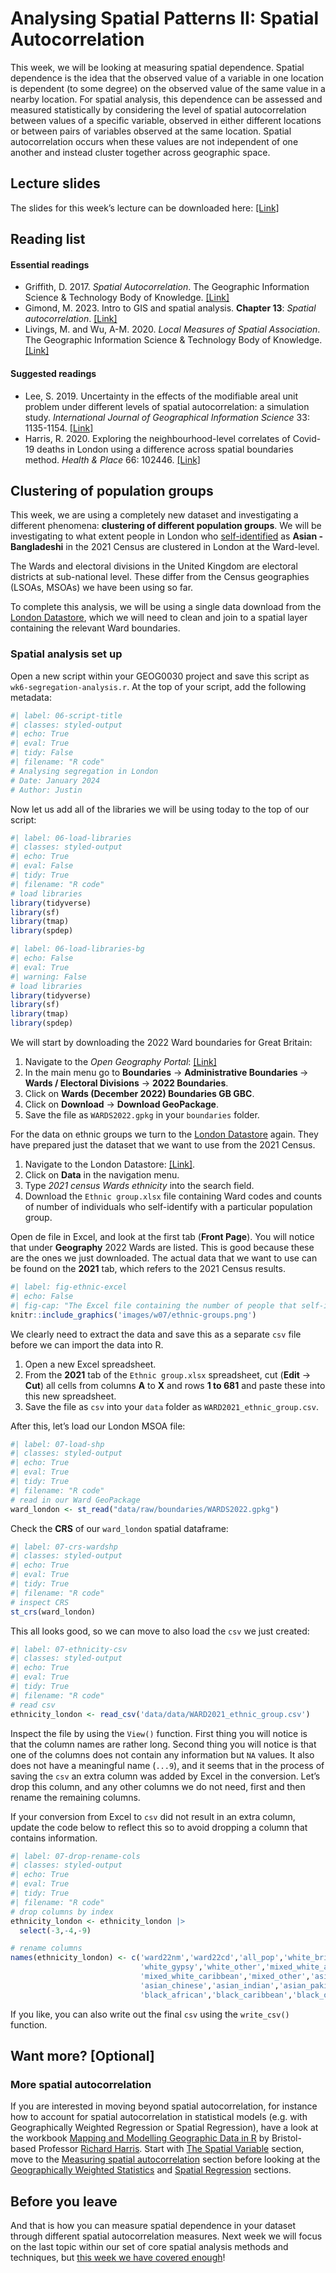 # Analysing Spatial Patterns II: Spatial Autocorrelation 
This week, we will be looking at measuring spatial dependence. Spatial dependence is the idea that the observed value of a variable in one location is  dependent (to some degree) on the observed value of the same value in a nearby location. For spatial analysis, this dependence can be assessed and measured statistically by considering the level of spatial autocorrelation between values of a specific variable, observed in either different locations or between pairs of variables observed at the same location. Spatial autocorrelation occurs when these values are not independent of one another and instead cluster together across geographic space.

## Lecture slides {#slides-w07}
The slides for this week's lecture can be downloaded here: [\[Link\]]({{< var slides.week07 >}})

## Reading list {#reading-w07}
#### Essential readings 
- Griffith, D. 2017. *Spatial Autocorrelation*. The Geographic Information Science & Technology Body of Knowledge. [[Link]](https://doi.org/10.22224/gistbok/2020.3.10)
- Gimond, M. 2023. Intro to GIS and spatial analysis. **Chapter 13**: *Spatial autocorrelation*. [[Link]](https://mgimond.github.io/Spatial/spatial-autocorrelation.html)
- Livings, M. and Wu, A-M. 2020. *Local Measures of Spatial Association*. The Geographic Information Science & Technology Body of Knowledge. [[Link]](https://doi.org/10.22224/gistbok/2020.3.10)

#### Suggested readings 
- Lee, S. 2019. Uncertainty in the effects of the modifiable areal unit problem under different levels of spatial autocorrelation: a simulation study. *International Journal of Geographical Information Science* 33: 1135-1154. [[Link]](https://doi.org/10.1080/13658816.2018.1542699)
- Harris, R. 2020. Exploring the neighbourhood-level correlates of Covid-19 deaths in London using a difference across spatial boundaries method. *Health & Place* 66: 102446. [[Link]](https://doi.org/10.1016/j.healthplace.2020.102446)

## Clustering of population groups
This week, we are using a completely new dataset and investigating a different phenomena: **clustering of different population groups**. We will be investigating to what extent people in London who [self-identified](https://www.ons.gov.uk/peoplepopulationandcommunity/culturalidentity/ethnicity/bulletins/ethnicgroupenglandandwales/census2021) as **Asian - Bangladeshi** in the 2021 Census are clustered in London at the Ward-level. 

::: {.callout-note}
The Wards and electoral divisions in the United Kingdom are electoral districts at sub-national level. These differ from the Census geographies (LSOAs, MSOAs) we have been using so far.
:::

To complete this analysis, we will be using a single data download from the [London Datastore](https://data.london.gov.uk/), which we will need to clean and join to a spatial layer containing the relevant Ward boundaries.

### Spatial analysis set up {#setup-w07}
Open a new script within your GEOG0030 project and save this script as `wk6-segregation-analysis.r`. At the top of your script, add the following metadata:

```r
#| label: 06-script-title
#| classes: styled-output
#| echo: True
#| eval: True
#| tidy: False
#| filename: "R code"
# Analysing segregation in London 
# Date: January 2024
# Author: Justin 
```

Now let us add all of the libraries we will be using today to the top of our script:

```r
#| label: 06-load-libraries
#| classes: styled-output
#| echo: True
#| eval: False
#| tidy: True
#| filename: "R code"
# load libraries
library(tidyverse)
library(sf)
library(tmap)
library(spdep)
```

```r
#| label: 06-load-libraries-bg
#| echo: False
#| eval: True
#| warning: False
# load libraries
library(tidyverse)
library(sf)
library(tmap)
library(spdep)
```

We will start by downloading the 2022 Ward boundaries for Great Britain:

1. Navigate to the *Open Geography Portal*: [[Link]](https://geoportal.statistics.gov.uk/)
2. In the main menu go to **Boundaries** -> **Administrative Boundaries ** -> **Wards / Electoral Divisions** -> **2022 Boundaries**.
3. Click on **Wards (December 2022) Boundaries GB GBC**.
4. Click on **Download** -> **Download GeoPackage**.
5. Save the file as `WARDS2022.gpkg` in your `boundaries` folder.

For the data on ethnic groups we turn to the [London Datastore](https://data.london.gov.uk/about/) again. They have prepared just the dataset that we want to use from the 2021 Census.

1. Navigate to the London Datastore: [[Link]](https://data.london.gov.uk/).
2. Click on **Data** in the navigation menu.
3. Type *2021 census Wards ethnicity* into the search field.
4. Download the `Ethnic group.xlsx` file containing Ward codes and counts of number of individuals who self-identify with a particular population group.

Open de file in Excel, and look at the first tab (**Front Page**). You will notice that under **Geography** 2022 Wards are listed. This is good because these are the ones we just downloaded. The actual data that we want to use can be found on the **2021** tab, which refers to the 2021 Census results.

```r
#| label: fig-ethnic-excel
#| echo: False 
#| fig-cap: "The Excel file containing the number of people that self-identify as a particular group by Ward. [[Enlarge image]](https://jtvandijk.github.io/GEOG0030/images/w07/ethnic-groups.png){target='_blank'}"
knitr::include_graphics('images/w07/ethnic-groups.png')
```

We clearly need to extract the data and save this as a separate `csv` file before we can import the data into R.

1. Open a new Excel spreadsheet. 
2. From the **2021** tab of the `Ethnic group.xlsx` spreadsheet, cut (**Edit** -> **Cut**) all cells from columns **A** to **X** and rows **1 to 681** and paste these into this new spreadsheet.
3. Save the file as `csv` into your `data` folder as `WARD2021_ethnic_group.csv`.

After this, let's load our London MSOA file:

```r
#| label: 07-load-shp
#| classes: styled-output
#| echo: True
#| eval: True
#| tidy: True
#| filename: "R code"
# read in our Ward GeoPackage
ward_london <- st_read("data/raw/boundaries/WARDS2022.gpkg")
```

Check the **CRS** of our `ward_london` spatial dataframe:

```r
#| label: 07-crs-wardshp
#| classes: styled-output
#| echo: True
#| eval: True
#| tidy: True
#| filename: "R code"
# inspect CRS
st_crs(ward_london)
```

This all looks good, so we can move to also load the `csv` we just created:

```r
#| label: 07-ethnicity-csv
#| classes: styled-output
#| echo: True
#| eval: True
#| tidy: True
#| filename: "R code"
# read csv
ethnicity_london <- read_csv('data/data/WARD2021_ethnic_group.csv')
```

Inspect the file by using the `View()` function. First thing you will notice is that the column names are rather long. Second thing you will notice is that one of the columns does not contain any information but `NA` values. It also does not have a meaningful name (`...9`), and it seems that in the process of saving the `csv` an extra column was added by Excel in the conversion. Let's drop this column, and any other columns we do not need, first and then rename the remaining columns.

::: {.callout-warning}
If your conversion from Excel to `csv` did not result in an extra column, update the code below to reflect this so to avoid dropping a column that contains information.
:::

```r
#| label: 07-drop-rename-cols
#| classes: styled-output
#| echo: True
#| eval: True
#| tidy: True
#| filename: "R code"
# drop columns by index
ethnicity_london <- ethnicity_london |>
  select(-3,-4,-9)

# rename columns
names(ethnicity_london) <- c('ward22nm','ward22cd','all_pop','white_british','white_irish',
                             'white_gypsy','white_other','mixed_white_asian', 'mixed_white_african',
                             'mixed_white_caribbean','mixed_other','asian_bangladeshi',
                             'asian_chinese','asian_indian','asian_pakistani','asian_other',
                             'black_african','black_caribbean','black_other','other_arab','other')
```

If you like, you can also write out the final `csv` using the `write_csv()` function.

<!-- ### Data preparation {#data-preparation-w07} -->

<!-- Have a look at your newly created Ward dataframe using the `plot()` function, for instance. -->

<!-- ## Statistical distributions -->
<!-- Today, we are interested in looking at spatial autocorrelation: the effect of spatial processes on distributions. We will be using our newly created `obesity_Ward_sdf` to look at this in action, whilst also answering questions on the overall distribution and factors of childhood obesity. -->

<!-- Within general data analysis, when it comes to analysing the distribution of your data, you are looking to conduct what is known as **Exploratory Data Analysis** (EDA) which is where we look to summarise the main characteristics of our data. EDA was promoted by prominent statistician [John Tukey](https://en.wikipedia.org/wiki/John_Tukey) to encourage data analysts to explore their data outside of traditional formal modelling and come up with new areas of investigation and hypotheses. Tukey promoted the use of five summary statistics: **the max-min, the median, and the quartiles**, which, in comparison to the mean and standard deviation, provide a more robust understanding of a data's distribution, particularly if the data is skewed. -->

<!-- We looked at how we can use R to extract some of these summary statistics briefly in Week 4, but let's have a look at how we can add further to this EDA, including creating some statistical charts of our data's distribution.  -->

<!-- In your script, below your joining of our dataframes, summarise our `y6_obesity_2014` distribution  -->

<!-- ```{r 07-summ-distr, warnings=FALSE, message=FALSE, cache=TRUE, tidy=TRUE} -->
<!-- # summarise our y6_obesity_2014 data -->
<!-- summary(obesity_Ward_sdf$y6_obesity_2014) -->
<!-- ```  -->

<!-- This `summary()` function can also be called on the dataset as a whole and will generate summary statistics for each individual numeric variable. You can execute this in your console if you like to get an understanding of all of variables - although we will focus on obesity for much of this practical. We can see that our **median** and **mean** are quite close to one another. We can also see that the quartiles are nearly the same amount apart from the mean, so we can start to think that our data is normally distribution. To confirm this, we can do the next best thing, which is plot our distribution using a **histogram**, using the base R `hist()` command: -->

<!-- ```{r 07-hist, warnings=FALSE, message=FALSE, cache=TRUE, tidy=TRUE} -->
<!-- # plot the histogram of our y6_obesity_2014 data -->
<!-- hist(obesity_Ward_sdf$y6_obesity_2014) -->
<!-- ```  -->

<!-- We can actually see our data has a slight negative skew, which makes sense given that our median is higher than our mean. -->

<!-- ```{r 07-data-distro, echo=FALSE, fig.align='center', cache=TRUE, fig.cap='Cheatsheet on data distributions: negative skew, normal, positive skew.'} -->
<!-- knitr::include_graphics('images/w07/distributions.png') -->
<!-- ``` -->

<!-- We can further customise our histograms if we want to make them more aesthetically pleasing and update the title and axis labeling: -->

<!-- ```{r 07-hist-2, warnings=FALSE, message=FALSE, cache=TRUE, tidy=TRUE} -->
<!-- # pretty histogram -->
<!-- hist(obesity_Ward_sdf$y6_obesity_2014, breaks=20, col="grey", main="Distribution of Obesity in Year 6 children, London Wards in 2014", xlab="Percentage of obese Year 6 children in the Ward") -->
<!-- ```  -->

<!-- We can also export this histogram and save it as a `png` by storing the histogram code to a variable and saving this variable to a file. The code to do so is a little different: we essentially first "open up" a file, called what we want to name our plot. We then run the code to plot our data, which will place the output "within" the file and then "close' the file down. -->

<!-- ```{r 07-hist-3, warnings=FALSE, message=FALSE, cache=TRUE, tidy=TRUE, eval=FALSE} -->
<!-- # open an empty png -->
<!-- png("data/graphs/Y6_obesity_distribution.png") -->

<!-- # pretty histogram -->
<!-- hist(obesity_Ward_sdf$y6_obesity_2014, breaks=20, col="grey", main="Distribution of Obesity in Year 6 children, London Wards in 2014", xlab="Percentage of obese Year 6 children in the Ward") -->

<!-- # close the png -->
<!-- dev.off() -->
<!-- ```  -->

<!-- Another type of chart we can create just using the base R library is a **boxplot**. -->

<!-- ```{r 07-boxplot-img, echo=FALSE, out.width = "650pt", fig.align='center', cache=TRUE, fig.cap='Simple boxplot.'} -->
<!-- knitr::include_graphics('images/w07/boxplot.png') -->
<!-- ``` -->

<!-- A boxplot shows the core characteristics of the distributions within a dataset, including the interquartile range. Plot the boxplot of our `y6_obesity_2014` variable: -->

<!-- ```{r 07-boxplot, warnings=FALSE, message=FALSE, cache=TRUE, tidy=TRUE} -->
<!-- # plot the boxplot of our y6_obesity_2014 data -->
<!-- boxplot(obesity_Ward_sdf$y6_obesity_2014) -->
<!-- ```  -->

<!-- :::tip -->
<!-- **Tip** <br/> -->
<!-- There is actually a lot more we can do in terms of visualising our data's distribution and the best way forWard would be to become more familiar with the `ggplot2` library. `ggplot2` is the main visualisation for both statistical and, increasingly, spatial graphs, charts and maps. -->
<!-- ::: -->

<!-- ## Assignment 1 {#assignment-1-w07} -->
<!-- Your first assignment this week is to go ahead and test each of our variables to determine their distribution. Make a note of which ones are normally distributed and which are not (and their skew). Understanding your data's distribution is important if you want to test the relationships between different variables.  -->

<!-- ## Spatial distributions -->
<!-- Whilst statistical analysis of distributions focus on tests and charts, when we want to understand the spatial distribution of our phenomena, we have a very simple solution: we make a map. In our case, we are looking at areal unit data and therefore we can use a choropleth map to study our data across the Wards:  -->

<!-- ```{r 07-facet-map, warnings=FALSE, message=FALSE, cache=TRUE, tidy='styler', eval=TRUE} -->
<!-- # store our variables of interest as a variable -->
<!-- var_fields <- names(obesity_Ward_sdf)[10:17] -->

<!-- # map all our variables of interest at once -->
<!-- tm_shape(obesity_Ward_sdf) +  -->
<!--   tm_polygons("gray", border.col = "gray") +  -->
<!-- tm_shape(obesity_Ward_sdf) +  -->
<!--   tm_polygons(col = var_fields) +  -->
<!--   tm_layout(legend.show = FALSE, -->
<!--             panel.labels = c("Yr 6 Obesity", "IDACI", "Median House Price",  -->
<!--                              "Mean Household Income", "Percent No Adult Employment",  -->
<!--                              "Percent No Qualifications", "Percent Deficient in Greenspace",  -->
<!--                              "PTAL")) +  -->
<!--   tm_facets(ncol = 3) -->
<!-- ```  -->

<!-- And specifically, we can create a single output choropleth map for each of our variables to visually understand their distribution: -->

<!-- ```{r 07-tmap-check, warnings=FALSE, message=FALSE, cache=FALSE, echo=FALSE} -->
<!-- # ensure tmap mode is set to plot  -->
<!-- tmap_mode("plot") -->
<!-- ``` -->

<!-- ```{r 07-obesity-map, warnings=FALSE, message=FALSE, cache=TRUE, tidy='styler', eval=TRUE} -->
<!-- # child obesity map -->
<!-- tm_shape(london_Ward_shp) +  -->
<!--   tm_polygons("gray", border.col = "gray") +  -->
<!-- tm_shape(obesity_Ward_sdf) +  -->
<!--   tm_polygons(col = "y6_obesity_2014", n = 5, style = "jenks",  -->
<!--               title = "Percentage of children ", palette="Purples",  -->
<!--               border.col = "white") +  -->
<!--   tm_layout(main.title = 'Obesity of Year 6 children in London Wards in 2014',  -->
<!--             main.title.fontface = 2, fontfamily = "Helvetica",  -->
<!--             legend.outside = TRUE,  -->
<!--             legend.outside.position = "right",  -->
<!--             legend.title.size = 1,  -->
<!--             legend.title.fontface = 2) +  -->
<!--   tm_scale_bar(breaks = c(0, 5, 10, 15, 20), position = c("left", "bottom")) -->
<!-- ```  -->

<!-- The thing with spatial distributions is that we can quickly pick up on spatial patterns present within our data just by looking at the data. For example, in our obesity example, we can see there are clusters of high levels of obesity in East London, whilst there are clusters of low levels of obesity in the south east and south west areas of London. Let's analyse these clusters statistically by looking at spatial autocorrelation. -->

<!-- :::note -->
<!-- **Note** <br /> -->
<!-- Earlier we encountered that our dataset contains `NAs` in at least one of our columns. In fact, our `yr6_obesity_2014` variable contains `NAs`. To move forWard with our analysis, we need to remove those Wards that do not contain any obesity information from our spatial dataframe. This will have some issues in terms of how we think about our "neighbours", explained further below, but will allow us to run the code required. -->
<!-- ::: -->

<!-- Remove the Wards in our `obesity_Ward_sdf` that do not contain any obesity information. -->

<!-- ```{r 07-removeNAs, warnings=FALSE, message=FALSE, cache=TRUE, tidy=TRUE} -->
<!-- # remove NAs -->
<!-- obesity_Ward_sdf <- obesity_Ward_sdf %>% filter(!is.na(y6_obesity_2014)) -->
<!-- ```  -->

<!-- We can assess the distribution of our data using what is known as spatial autocorrelation tests, which can be conducted on both a global (identify if the data is clustered) and local (identify the precise clusters) scales. Whilst these different tests quantify how clustered, how random, or how dispersed, these distributions are through various approaches, ultimately they provide us with statistical and spatial information that can be used to create quantifiable descriptions of a variable’s distribution and how it vary over space. This can be incredibly useful when looking to explain and discuss a variable, particularly as the clustering present in one variable can be compared to another, which might be useful to make connections between underlying causes or possible solutions to the issues the original variable poses. -->

<!-- As discussed in this week's lecture, we have several types of tests that look to quantify spatial autocorrelation. Of these tests, there are two categories: -->

<!-- * **Global statistical** tests (i.e. those that provide us with a statistic to tell us about autocorrelation in our dataset). -->
<!-- * **Local spatial** tests (i.e. those that provide us with the cluster maps). -->

<!-- Three important tests are outlined in the below table for easy reference: -->

<!-- |Test | Scale | Test | Output | Significance Value | -->
<!-- | :---- | :---| :--------------| :--------------| :---| -->
<!-- | Global Moran's I | Global | Tests how "random" the spatial distribution of values are, producing a correlation coefficient for the relationship between a variable (like income) and its surrounding values. | **Moran's I statistic:** <br> Metric between -1 and 1. <br> -1 = dispersed <br> 0 = CSR <br> 1 = clustered | Yes - $p$-value | -->
<!-- | Local Moran's I | Local | Tests the difference between a unit of analysis and its neighbour(s).  | **Local Moran's I statistic:** <br> 1. Can be used alongside the mean of values to generate cluster type generations. <br>i.e. High-High, High-Low, Low-High, Low-Low, Insignificant. <br> 2. Can also use standard deviation of main local statistic to show just high and low clusters  | Yes - $p$-value | -->
<!-- | Local Getis-Ord | Local |  Identifies statistically significant hot spots and cold spots using the local Getis-Ord Gi* statistic.  | Can use the standard deviation of statistic to identify hot and cold spots | Yes - $p$-value | -->

<!-- In each of these cases, our $p$-values are pseudo $p$-values, generated through simulations such as that outlined in the lecture. Our pseudo $p$-values allow us to interpret our relationships with a level of confidence. If we find that our relationships do not have any significance, then we cannot be confident in presenting them as true results. -->

<!-- ### Spatial lag -->
<!-- Underlying our global Moran's I test is the concept of a **spatial lag model**. A spatial lag model plots each value against the mean of its neighbours' values, defined by our selected approach. This creates a scatter plot, from which our Moran's I statistic can be derived.  -->

<!-- An Ordinary Least Squares (OLS) regression is used to fit the data and produce a slope, which determines the Moran's I statistic: -->

<!-- ```{r 07-moran-plt, echo=FALSE, fig.align='center', cache=TRUE, fig.cap='A spatial lag model - plotting value against the mean of its neighbours. <br/> Source: [Manuel Gimond](https://mgimond.github.io/Spatial/spatial-autocorrelation.html).'} -->
<!-- knitr::include_graphics('images/w07/MoranI_scatter_plot.png') -->
<!-- ``` -->

<!-- To determine a $p$-value from our model for global Moran's I, this spatial lag model is computed multiple times (think hundreds, thousands) but uses a random distribution of neighbouring values to determine different slopes for multiple ways our data *could* be distributed, if our data was distributed by random. The output of this test is a sampling distribution of Moran's I values that would confirm a null hypothesis that our values are randomly distributed. These slopes are then compared to compare our *observed* slope versus our *random* slopes and identify whether the slope is within the main distribution of these values or an outlier: -->

<!-- ```{r 07-spatial-lag-plt, echo=FALSE, fig.align='center', cache=TRUE, fig.cap='A spatial lag model - plotting value against the mean of its neighbours. <br/> Source: [Manuel Gimond](https://mgimond.github.io/Spatial/spatial-autocorrelation.html).'} -->
<!-- knitr::include_graphics('images/w07/MC_sim_1.png') -->
<!-- ``` -->

<!-- If our slope is an outlier, i.e. not a value we would expect to compute if the data were randomly distributed, we are more confidently able to confirm our slope is reflective of our data's clustering and is significant. Our *pseudo-*$p$-values are then computed from our simulation results: -->

<!-- <center>\(\frac{N_{extreme} + 1}{N + 1}\)</center> -->
<!-- <br> -->

<!-- Where \({N_{extreme}}\) is the number of simulated Moran's I values that were more extreme that our observed statistic and \({N}\) is the total number of simulations. In the example above, from [Manuel Gimond](https://mgimond.github.io/Spatial/spatial-autocorrelation.html), only 1 out the 199 simulations was more extreme than the observed local Moran's I statistic. Therefore \({N_{extreme}}\) = 1 , so $p$ is equal to (1+1) / (199 + 1) = 0.01. This means that "there is a 1% probability that we would be wrong in rejecting the null hypothesis". This approach is known as a **Monte Carlo simulation** or permutation bootstrap test. -->

<!-- ### Defining neighbours -->
<!-- For any spatial autocorrelation test that you want to conduct, you will always need one critical piece of information: *how do we define 'neighbours' in our dataset to enable the value comparison.* Every observation in a dataset will need to have a set of neighbours to which its value is compared. To enable this, we need to determine how many or what type of neighbours should be taken into account for each observation when conducting a spatial autocorrelation test. -->

<!-- These 'neighbouring' observations can be defined in a multitude of ways, based either on geometry or proximity, and include: -->

<!-- * **Contiguity** neighbours: Queen / Rook (*plus order*) -->
<!-- * **Fixed Distance** neighbours: Euclidean Distance (e.g. within 2km) -->
<!-- * **(K) Nearest Neighbours**: Certain *n* number of closest neighbours -->

<!-- ```{r 07-neighbours, echo=FALSE, fig.align='center', cache=TRUE, fig.cap='Different approaches of conceptualising neighbours for spatial autocorrelation measurement: contiguity, fixed distance and nearest neighbours. Source: [Manuel Gimond](https://mgimond.github.io/Spatial/spatial-autocorrelation.html).'} -->
<!-- knitr::include_graphics('images/w07/iffn.png') -->
<!-- ``` -->

<!-- Depending on the variable you are measuring, the appropriateness of these different types of neighbourhood calculation techniques can change. As a result, how you define neighbours within your dataset will have an impact on the validity and accuracy of spatial analysis. Whatever approach you choose therefore needs to be grounded in particular theory that aims to represent the process and variable investigated.  -->

<!-- :::note -->
<!-- **Note** <br /> -->
<!-- Have a look at Esri's Help Documentation on [Selecting a conceptualization of spatial relationships: Best practices](https://pro.arcgis.com/en/pro-app/latest/tool-reference/spatial-statistics/modeling-spatial-relationships.htm#GUID-729B3B01-6911-41E9-AA99-8A4CF74EEE27) when you come to need to define neighbours yourself for your own analysis. -->
<!-- ::: -->

<!-- For our analysis into childhood obesity, we will primarily use the **Queen contiguity**. This approach is "*effective when polygons are similar in size and distribution, and when spatial relationships are a function of polygon proximity (the idea that if two polygons share a boundary, spatial interaction between them increases)*" ([Esri, 2021](https://pro.arcgis.com/en/pro-app/latest/tool-reference/spatial-statistics/modeling-spatial-relationships.htm#GUID-729B3B01-6911-41E9-AA99-8A4CF74EEE27)). -->

<!-- ### Spatial weights matrix -->
<!-- Before we can calculate Moran’s I and any similar statistics, we need to first define our **spatial weights matrix**. This is known mathematically as \(W_{ij}\) and this will tell our code which unit neighbours which, according to our neighbour definition. For each neighbour definition, there is a different approach to implementing code to calculate the \(W_{ij}\) spatial weights matrix.  -->

<!-- Here, we will look at three approaches: -->

<!-- 1. Creating a Queen \(W_{ij}\) spatial weights matrix -->
<!-- 2. Creating a Rook \(W_{ij}\) spatial weights matrix -->
<!-- 3. Creating a Fixed Distance \(W_{ij}\) spatial weights matrix -->

<!-- For either approach, we use a single line of code to create the relevant \(W_{ij}\) spatial weights matrix: -->

<!-- ```{r 07-defining-neighbours, warnings=FALSE, message=FALSE, cache=FALSE, tidy=TRUE} -->
<!-- # create a neighbours list based on the Queen neighbour definition -->
<!-- Ward_neighbours_queen <- obesity_Ward_sdf %>% poly2nb(., queen=T) -->

<!-- # create a neighbours list based on the Rook neighbour definition -->
<!-- Ward_neighbours_rook <- obesity_Ward_sdf %>% poly2nb(., queen=F) -->

<!-- # creates centroid and joins neighbours within 0 and 3000 'units' of the CRS, i.e. metres -->
<!-- Ward_neighbours_fd <- dnearneigh(st_geometry(st_centroid(obesity_Ward_sdf)),0, 3000) -->
<!-- ```  -->

<!-- Creating our neighbours list through a single line of code, as above, does not really tell us much about the differences between these conceptualisations. It would be useful to the links between neighbours for our three definitions and visualise their distribution across space. To be able to do this, we will use a few lines of code to generate a visualisation based on mapping the defined connections between the centroids of our Wards. -->

<!-- :::note -->
<!-- **Note** <br /> -->
<!-- A centroid, in its most simplest form is the central point of an areal unit. How this central point is defined can be weighted by different approaches to understanding geometries or by using an additional variable. In our case, our centroids will reflect in the 'central' point of our Wards, determined by its geometric boundaries. -->
<!-- ::: -->

<!-- We can calculate the centroids of our Wards using one of the **geometric** tools from the `sf` library: `sf_centroid()`: -->

<!-- ```{r 07-calc-centroids, warnings=FALSE, message=FALSE, cache=FALSE, tidy=TRUE} -->
<!-- # calculate the centroids of all of the Wards in London -->
<!-- Ward_centroid <- obesity_Ward_sdf %>% st_centroid() -->
<!-- ```  -->

<!-- You can `plot()` the `Ward_centroid` using the console to see what they look like as spatial data. Now we have our Ward centroids, we can go ahead and plot the centroids and the defined neighbour connections between them from each of our neighbour definitions. To do so, we will use the `plot()` function, provide the relationships via our `Ward_neighbours_X` list and then the geometry associated with these lists from our `Ward_centroid()`: -->

<!-- ```{r 07-plotting-neighbours-1, warnings=FALSE, message=FALSE, cache=TRUE, tidy=TRUE} -->
<!-- # plot neighbours: Queen -->
<!-- plot(Ward_neighbours_queen, st_geometry(Ward_centroid), col="red", pch=20, cex=0.5) -->
<!-- ```  -->

<!-- ```{r 07-plotting-neighbours-2, warnings=FALSE, message=FALSE, cache=TRUE, tidy=TRUE} -->
<!-- # plot neighbours: Rook -->
<!-- plot(Ward_neighbours_rook, st_geometry(Ward_centroid), col="blue", pch=20, cex=0.5) -->
<!-- ```  -->

<!-- ```{r 07-plotting-neighbours-3, warnings=FALSE, message=FALSE, cache=TRUE, tidy=TRUE} -->
<!-- # plot neighbours: Fixed Distance -->
<!-- plot(Ward_neighbours_fd, st_geometry(Ward_centroid), col="green", pch=20, cex=0.5) -->
<!-- ```  -->

<!-- When comparing these different maps, we can see that there is definitely a difference in the number of neighbours when we use our different approaches. It seems our fixed distance neighbour conceptualisation has much connections in the center of London versus areas on the outskirts. We can see that our contiguity approaches provide a more equally distributed connection map, with our Queen conceptualisation having a few more links that our Rook. -->

<!-- We can also type the different neighbours objects into the console to find out the total number of "non-zero links" (i.e. total number of connections) present within the conceptualisation. You should see that Queen has 3560 non-zero links, Rook has 3474 and Fixed Difference has 8238. Whilst this code simply explores these conceptualisations it helps us understand further how our different neighbourhood conceptualisations can ultimately impact our overall analysis. -->

<!-- With our neighbours now defined, we will go ahead and create our final (two) spatial weights objects that will be needed for our spatial autocorrelation code. At the moment, we currently have our neighbours defined as a "list" but we need to convert it to a "neighbours" object using the `nb2listw()` function: -->

<!-- ```{r 07-creating-neighbours, warnings=FALSE, message=FALSE, cache=FALSE, tidy=TRUE} -->
<!-- # create a neighbours list -->
<!-- Ward_spatial_weights_queen <- Ward_neighbours_queen %>% nb2listw(., style="C") -->

<!-- # creates a neighbours list  -->
<!-- Ward_spatial_weights_fd <- Ward_neighbours_fd %>% nb2listw(., style = 'B') -->
<!-- ```  -->

<!-- :::note -->
<!-- **Note** <br /> -->
<!-- If you did not remove the `NAs` in our obesity column than the following code will not run. Make sure you have done this. If not, do it now and re-run your spatial weights matrix generation code again. -->
<!-- ::: -->

<!-- ### Global Moran's I -->
<!-- With a Global Moran’s I we test how “random” the spatial distribution of these values is, producing a global Moran's statistic from the lag approach explained earlier.  -->

<!-- The global Moran’s I statistic is a metric between -1 and 1: -->

<!-- * -1 is a completely even spatial distribution of values -->
<!-- * 0 is a “random” distribution -->
<!-- * 1 is a “non-random” distribution of clearly defined clusters -->

<!-- Before we run our global Moran's I test, we will first create a spatial lag model plot which looks at each of the values plotted against their spatially lagged values. The graph will show quickly whether we are likely to expect our test to return a positive, zero or negative statistic: -->

<!-- ```{r 07-scatter-plot-MI, warnings=FALSE, message=FALSE, cache=TRUE, tidy=TRUE} -->
<!-- obesity_MI_sp <- moran.plot(obesity_Ward_sdf$y6_obesity_2014, listw = Ward_spatial_weights_queen) -->
<!-- ```  -->

<!-- We can see that there is a positive relationship between our `y6_obesity_2014` variable and the spatially lagged `y6_obesity_2014` variable, therefore we are expecting our global Moran's I test to produce a statistic reflective of the slope visible in our scatter plot. Now we can run the global Moran's I spatial autocorrelation test and print the result: -->

<!-- ```{r 07-run-GMI, warnings=FALSE, message=FALSE, cache=FALSE, tidy=TRUE} -->
<!-- # run the global Moran's I test on our y6_obesity_2014 data -->
<!-- obesity_GMI <- obesity_Ward_sdf %>% pull(y6_obesity_2014) %>% as.vector() %>% moran.test(., Ward_spatial_weights_queen) -->

<!-- # print global Moran's I result -->
<!-- obesity_GMI -->
<!-- ```  -->

<!-- The Moran’s I statistic calculated should be 0.53. With 1 = clustered, 0 = no pattern, -1 = dispersed, this means we can confirm that childhood obesity in London is positively autocorrelated. In other words, childhood obesity does spatially cluster. We can also consider the pseudo $p$-value as a measure of the statistical significance of the model - at < 2.2e-16, which confirm our result is (psuedo) significant. -->

<!-- :::note -->
<!-- **Note** <br/> -->
<!-- Before we run our local spatial autocorrelation tests, let's just take a second to think through what our results have shown. From our global statistical tests, we can confirm that: -->

<!-- * There is clustering in our dataset. -->
<!-- * Similar values are clustering. -->
<!-- * High values are clustering. -->

<!-- We can conclude already that areas of high levels of childhood obesity tend to cluster in the same area. What we do not know yet is **where** these clusters are occurring. To help with this, we need to run our **local** models to identify where these clusters are located. -->
<!-- ::: -->

<!-- ### Local Moran's I -->
<!-- A local Moran's I test deconstructs the global Moran’s I down to its components and then constructs a localized measure of autocorrelation, which can show different cluster types. To run a local Moran's I test, the code again is similar to above: -->

<!-- ```{r 07-local-MI-1, warnings=FALSE, message=FALSE, cache=FALSE, tidy=TRUE} -->
<!-- # run the local Moran's I test on our y6_obesity_2014 data -->
<!-- obesity_LMI <- obesity_Ward_sdf %>% pull(y6_obesity_2014) %>% as.vector() %>% localmoran(., Ward_spatial_weights_queen) -->

<!-- # print the first 5 lines of the local Moran's I statistic output -->
<!-- head(obesity_LMI) -->
<!-- ```  -->

<!-- As you should see, we do not get given a single statistic as per with our global tests, but rather a table of five different statistics that are all related back to each of the Wards in our dataset. -->

<!-- If we look at the help page for the `localmoran` function (run `?localmoran` in your console) we can find out what each of these statistics mean: -->

<!-- | Name | Description | -->
<!-- | :----- | :---------------| -->
<!-- | Ii | Local Moran's I statistic | -->
<!-- | E.Ii | Expectation of local Moran's I statistic | -->
<!-- | Var.Ii | Variance of local Moran's I statistic | -->
<!-- | Z.Ii | Standard deviation of local Moran's I statistic | -->
<!-- | Pr() | $p$-value of local Moran's I statistic | -->

<!-- We therefore have a local Moran's I statistic for each of our Wards, as well as a significance value plus a few other pieces of information that can help us create some maps showing our clusters. To be able to do this, we need to join our local Moran's I output back into our `obesity_Ward_sdf` spatial dataframe, which will then allow us to map these results.  -->

<!-- To create this join, we first **coerce** our local Moran's I output into a dataframe that we then join to our `obesity_Ward_sdf` spatial dataframe using the `mutate()` function from the `dplyr` library. In our case, we do not need to provide an **attribute** to join these two dataframes together as we use the computer's logic to join the data in the order in which it was created: -->

<!-- ```{r 07-local-MI-join, warnings=FALSE, message=FALSE, cache=FALSE, tidy=TRUE} -->
<!-- # coerce obesity_LMI into dataframe -->
<!-- obesity_LMI <- as.data.frame(obesity_LMI) -->

<!-- # update the names for easier reference -->
<!-- names(obesity_LMI) <- c("LMI_Ii", "LMI_eIi", "LMI_varIi", "LMI_zIi", "LMI_sigP") -->

<!-- # join to obesity_Ward_sdf -->
<!-- obesity_Ward_sdf <- obesity_Ward_sdf %>% mutate(obesity_LMI) -->
<!-- ```  -->

<!-- We now have the data we need to plot our local spatial autocorrelation maps. We will first plot the most simple maps to do with our local Moran's I test: the local Moran's I statistic as well as the $p$-values of the local Moran's I statistic. -->

<!-- Map the local Moran's I statistic:  -->

<!-- ```{r 07-map-LMI, warnings=FALSE, message=FALSE, cache=TRUE, tidy='styler'} -->
<!-- # map our local Moran's I statistic  -->
<!-- tm_shape(obesity_Ward_sdf) +  -->
<!--   tm_polygons("LMI_Ii", style = "pretty", midpoint = 0, title = "Local Moran's I statistic") +  -->
<!--   tm_layout(main.title= "Spatial Autocorrelation of Childhood Obesity in London",  -->
<!--             main.title.fontface = 2, fontfamily = "Helvetica",  -->
<!--             legend.outside = TRUE,  -->
<!--             legend.outside.position = "right",  -->
<!--             legend.title.size = 1,  -->
<!--             legend.title.fontface = 2) +  -->
<!--   tm_compass(type = "arrow", position = c("right", "bottom")) +  -->
<!--   tm_scale_bar(breaks = c(0, 5, 10, 15, 20), position = c("left", "bottom")) -->
<!-- ```  -->

<!-- From the map, it is possible to observe the variations in autocorrelation across space. We can interpret that there seems to be a geographic pattern to the autocorrelation. However, it is not possible to understand if these are clusters of high or low values. To be able to interpret this confidently, we also need to know the significance of the patterns we see in our map and therefore need to map the $p$-value of local Moran's I statistic. -->

<!-- Map the $p$-value of local Moran's I statistic: -->

<!-- ```{r 07-map-LMI-p, warnings=FALSE, message=FALSE, cache=TRUE, tidy='styler'} -->
<!-- # significance breaks -->
<!-- breaks <- c(0, 0.05, 0.1, 1) -->

<!-- # colours for our local Moran's I statistic -->
<!-- colours <- c('white', "#a6bddb", "#2b8cbe" ) -->

<!-- # map our local Moran's I statistic  -->
<!-- tm_shape(obesity_Ward_sdf) +  -->
<!--   tm_polygons("LMI_sigP", style = "fixed", breaks = breaks,  -->
<!--               palette = rev(colours), title = "p-value of Local Moran's I stat") +  -->
<!--   tm_layout(main.title = "Spatial Autocorrelation of Childhood Obesity in London",  -->
<!--             main.title.fontface = 2, fontfamily = "Helvetica",  -->
<!--             legend.outside = TRUE,  -->
<!--             legend.outside.position = "right",  -->
<!--             legend.title.size = 1,  -->
<!--             legend.title.fontface = 2) +  -->
<!--   tm_compass(type = "arrow", position = c("right", "bottom")) +  -->
<!--   tm_scale_bar(breaks = c(0, 5, 10, 15, 20), position = c("left", "bottom")) -->
<!-- ```  -->

<!-- Using our significance map, we can interpret the above clusters present in our local Moran's I statistic more confidently. As evident, we do have several clusters that are statistically significant to the $p$-value < 0.05.  -->

<!-- Ideally we would combine these two outputs to see what values cluster together and which clusters are significant. We can do this with a cluster map of our **local Moran's I statistic (Ii)** which will show areas of different types of clusters, including: -->

<!-- * **HIGH-HIGH**: A Ward of high obesity that is also surrounded by other Wards of high obesity. -->
<!-- * **HIGH-LOW**: A Ward of high obesity that is surrounded by Wards of low obesity. -->
<!-- * **LOW-HIGH**: A Ward of low obesity that is surrounded by Wards of high obesity. -->
<!-- * **LOW-LOW**: A Ward of low obesity that is also surrounded by other Wards of low obesity. -->
<!-- * Those areas that have no significant cluster or relationship to the Wards around them. -->

<!-- Our HIGH-HIGH and LOW-LOW will show our clusters, whereas the other two cluster types reveal anomalies in our variable. To create a map that shows this, we need to quantify the relationship each of our Wards have with the Wards around them to determine their cluster type. We do this using their observed value and their local Moran's I statistic and their deviation around their respective means: -->

<!-- * *If a Ward's observed value is higher than the observed mean and it's local Moran's I statistic is higher than the LMI mean*, it is designated as **HIGH-HIGH**. -->
<!-- * *If a Ward's observed value is lower than the observed mean and it's local Moran's I statistic is lower than the LMI mean*, it is designated as **LOW-LOW**. -->
<!-- * *If a Ward's observed value is lower than the observed mean but it's local Moran's I statistic is higher than the LMI mean*, it is designated as **LOW-HIGH**. -->
<!-- * *If a Ward's observed value is higher than the observed mean but it's local Moran's I statistic is lower than the LMI mean*, it is designated as **HIGH-LOW**. -->
<!-- * *If a Ward's LMI was found not to be significant*, the Ward will be mapped as **not significant**. -->

<!-- For example, this means that if we know our Ward’s observed value is less than the mean value of our overall `y6_obesity_2014 variable`, then it means it is of course a low value for obesity in comparison to the entirety of London. If it’s local Moran’s I statistic is also lower than the mean value of the rest of the LMI_Ii statistics, it also means it is located in a neighbourhood of low values. As a result, if this relationship is significant (determined by the pseudo $p$-value from our local Moran’s I calculation), we can call this a “LOW-LOW” cluster. -->

<!-- To achieve this cluster map, we need to take several additional steps: -->

<!-- * The first will tell us, for each Ward, whether its observed value is higher or lower than the mean observed. -->
<!-- * The second will tell us, for each Ward, whether its LMI value is higher or lower than the mean LMI. -->
<!-- * The third will use the values of these two columns to assign each Ward with a cluster type. -->

<!-- Determine the cluster type of each Ward by comparing observed and LMI values against their respective means and the significance value: -->

<!-- ```{r 07-LMI-cluster-type, warnings=FALSE, message=FALSE, cache=FALSE, tidy='styler'} -->
<!-- # compare local value for obesity with mean value -->
<!-- obesity_Ward_sdf <- obesity_Ward_sdf %>% mutate(obs_diff = (y6_obesity_2014 - mean(obesity_Ward_sdf$y6_obesity_2014))) -->

<!-- # compare local LMI value with mean LMI value -->
<!-- obesity_Ward_sdf <- obesity_Ward_sdf %>% mutate(LMI_diff = (obesity_LMI$LMI_Ii - mean(obesity_LMI$LMI_Ii))) -->

<!-- # set a significance threshold  -->
<!-- signif <- 0.05 -->

<!-- # generate column with cluster type, using values above -->
<!-- obesity_Ward_sdf <- obesity_Ward_sdf %>%  -->
<!--   mutate(cluster_type = case_when(obs_diff > 0 & LMI_diff > 0 & LMI_sigP < signif ~ "High-High", -->
<!--                                   obs_diff < 0 & LMI_diff < 0 & LMI_sigP < signif ~ "Low-Low", -->
<!--                                   obs_diff < 0 & LMI_diff > 0 & LMI_sigP < signif ~ "Low-High", -->
<!--                                   obs_diff > 0 & LMI_diff < 0 & LMI_sigP < signif ~ "High-Low", -->
<!--                                   LMI_sigP > signif ~ "No Significance")) -->

<!-- ``` -->

<!-- Now we have a column detailing our cluster types, we can create a cluster map that details our four cluster types as well as those that are not significant. Creating a categorical map in R and using `tmap` is a little tricky and we will need to do some preparing of our colour palettes to ensure our data is mapped correctly. To do this, we first need to figure out how many cluster types we have in our `cluster_type` field: -->

<!-- ```{r 07-LMI-cs, warnings=FALSE, message=FALSE, cache=TRUE, tidy=TRUE} -->
<!-- # count the different values within our `cluster_type` variable  -->
<!-- count(obesity_Ward_sdf, cluster_type) -->
<!-- ``` -->

<!-- We can see we actually have all four cluster types present within our dataset - alongside the `No Significance` value. We therefore need to ensure our palette includes four colours for these two cluster types, plus a white colour for `No Significance`: -->

<!-- ```{r 07-plot-LMI-hscs, warnings=FALSE, message=FALSE, cache=TRUE, tidy='styler'} -->
<!-- # create a colour palette -->
<!-- pal <- c("#d7191c", "#fdae61", "#abd9e9", "#2c7bb6","#F5F5F5") -->

<!-- # plot the clusters -->
<!-- tm_shape(obesity_Ward_sdf) + -->
<!--   tm_polygons(col = "cluster_type", palette = pal, title = "Cluster Type") + -->
<!--   tm_layout(main.title = "Cluster Map of Childhood Obesity in London, 2014", -->
<!--             main.title.fontface = 2, fontfamily = "Helvetica", legend.outside = TRUE, -->
<!--             legend.outside.position = "right", -->
<!--             legend.title.size = 1, -->
<!--             legend.title.fontface = 2) + -->
<!--   tm_compass(type = "arrow", position = c("right", "bottom")) + -->
<!--   tm_scale_bar(breaks = c(0, 5, 10, 15, 20), position = c("left", "bottom")) -->
<!-- ```  -->

<!-- And there we have it: within one map we can visualise both the relationship of our Wards to their respective neighbourhoods and the significance of this relationship from our local Moran's I test. This type of map is called a LISA map and is a great way of showing how a variable is actually clustering. -->

<!-- ### Getis-Ord-Gi* -->
<!-- The final test we will run today is the local Getis-Ord, which will produce the Gi* statistic. This statistic will identify hot- and coldspots by looking at the neighbours within a defined proximity to identify where either high or low values cluster spatially and recognising statistically significant hotspots as those areas of high values where other areas within a neighbourhood range also share high values too (and vice versa for coldspots). -->

<!-- Run the local Gi* statistic spatial autocorrelation test and print the result: -->

<!-- ```{r 07-local-GO, warnings=FALSE, message=FALSE, cache=TRUE, tidy=TRUE} -->
<!-- # run the local Gi* test on our y6_obesity_2014 data, note we again use the fd weights -->
<!-- obesity_LGO <- obesity_Ward_sdf %>% pull(y6_obesity_2014) %>% as.vector() %>% localG(., Ward_spatial_weights_fd)  -->

<!-- # join the local Gi* statistic to `obesity_Ward_sdf` spatial dataframe -->
<!-- obesity_Ward_sdf <- obesity_Ward_sdf %>% mutate(obesity_LGO_G = as.numeric(obesity_LGO)) -->

<!-- # inspect -->
<!-- obesity_Ward_sdf -->
<!-- ```  -->

<!-- By printing the results of our test, we can see that the local Getis-Ord test is a bit different from a local Moran's I test as it only contains a single value: the z-score. The z-score is a standardised value relating to whether high values or low values are clustering together, which we call the Gi* statistic. We can join this output, a list of our Gi* values, to our `obesity_Ward_sdf` spatial dataframe and map the result: -->

<!-- ```{r 07-join-local-GO, warnings=FALSE, message=FALSE, cache=TRUE, tidy=TRUE} -->

<!-- ``` -->

<!-- ```{r 07-map-local-GO, warnings=FALSE, message=FALSE, cache=TRUE, tidy='styler'} -->
<!-- # create a colour palette -->
<!-- GIColours <- rev(brewer.pal(8, "RdBu")) -->

<!-- # plot the clusters -->
<!-- tm_shape(obesity_Ward_sdf) +  -->
<!--   tm_polygons("obesity_LGO_G", style = "pretty", palette=GIColours, -->
<!--               midpoint=0, title = "Local Gi* statistic") + -->
<!--   tm_layout(main.title = 'Hot/Cold Spot Map of Childhood Obesity in London, 2014',  -->
<!--             main.title.fontface = 2, fontfamily = "Helvetica", -->
<!--             legend.outside = TRUE,  -->
<!--             legend.outside.position = "right",  -->
<!--             legend.title.size = 1,  -->
<!--             legend.title.fontface = 2) +  -->
<!--   tm_compass(type = "arrow", position = c("right", "bottom")) + -->
<!--   tm_scale_bar(breaks = c(0, 5, 10, 15, 20), position = c("left", "bottom")) -->
<!-- ```  -->

<!-- Our map shows quite clearly hot and cold spots of obesity across London. How does this compare with our local Moran's I? Do we see the same clusters? -->

<!-- :::tip -->
<!-- **Tip** <br/> -->
<!-- If we want to only map the statistically significant clusters, we need to use these [z-scores](https://en.wikipedia.org/wiki/Standard_score) to filter out only statistically significant clusters. When using a 95 percent confidence level your values should be between `-1.96` and `+1.96` standard deviations. -->
<!-- ::: -->

<!-- ## Assignment 2 {#assignment-2-w07} -->
<!-- Through conducting our spatial autocorrelation tests, we can visually confirm the presence of clusters in our `y6_obesity_2014` variable and provide a significance value associated with these tests. This provides us with a way to explain our distributions **quantitatively** during the analysis of our results. -->

<!-- Now you have the code, you will be able to repeat this analysis on any variable in the future. For this week's assignment, we therefore want you to find out whether our `IDACI_2010` variable contains spatial clustering. -->

<!-- In order to do this, you have to: -->

<!-- 1. Create a choropleth map showing the distribution of the variable values. -->
<!-- 2. Calculate a global spatial autocorrelation statistic and explain what it shows. -->
<!-- 3. Create a local Moran's I map showing the four cluster types. -->
<!-- 4. Create a local Getis-Ord hotspot map. -->
<!-- 5. Compare these results to the output of our `y6_obesity_2014` values. Do both variables have clusters? Do we see similar clusters in similar locations? What might this tell us about the relationship between deprivation and obesity in children in London? -->
<!-- 6. Run the analysis using a different neighbour definition. What happens? Do the results change? -->

## Want more? [Optional] {#wm-w07}
### More spatial autocorrelation {.unnumbered}
If you are interested in moving beyond spatial autocorrelation, for instance how to account for spatial autocorrelation in statistical models (e.g. with Geographically Weighted Regression or Spatial Regression), have a look at the workbook [Mapping and Modelling Geographic Data in R](https://profrichharris.github.io/MandM/themap.html) by Bristol-based Professor [Richard Harris](https://www.bristol.ac.uk/people/person/Richard-Harris-871b21a9-0f5f-4bc8-9a99-8ace550d9903/). Start with [The Spatial Variable](https://profrichharris.github.io/MandM/themap.html) section, move to the [Measuring spatial autocorrelation](https://profrichharris.github.io/MandM/autocorrelation.html) section before looking at the [Geographically Weighted Statistics](https://profrichharris.github.io/MandM/gwstats.html) and [Spatial Regression](https://profrichharris.github.io/MandM/spregress.html) sections.

## Before you leave {#byl-w07}
And that is how you can measure spatial dependence in your dataset through different spatial autocorrelation measures. Next week we will focus on the last topic within our set of core spatial analysis methods and techniques, but [this week we have covered enough](https://www.youtube.com/watch?v=fCZVL_8D048)!
